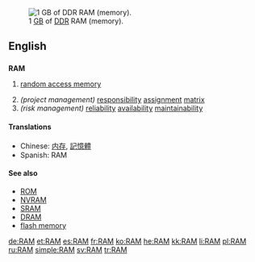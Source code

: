 {{see|ram|Ram}}
[[Image:DDR RAM-2.jpg|thumb|right|1 [[GB]] of [[DDR]] RAM (memory).]]
==English==

==={{acronym}}===
'''RAM'''

# {{electronics}}{{computing}} [[random access memory]]
# ''(project management)'' [[responsibility]] [[assignment]] [[matrix]]
# ''(risk management)'' [[reliability]] [[availability]] [[maintainability]]

====Translations====
*Chinese: [[内存]], [[記憶體]]
*Spanish: RAM {{f}}

====See also====
*[[ROM]]
*[[NVRAM]]
*[[SRAM]]
*[[DRAM]]
*[[flash memory]]

[[de:RAM]]
[[et:RAM]]
[[es:RAM]]
[[fr:RAM]]
[[ko:RAM]]
[[he:RAM]]
[[kk:RAM]]
[[li:RAM]]
[[pl:RAM]]
[[ru:RAM]]
[[simple:RAM]]
[[sv:RAM]]
[[tr:RAM]]
